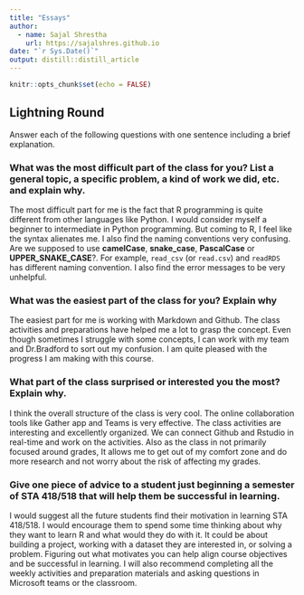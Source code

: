 ```yaml
---
title: "Essays"
author:
  - name: Sajal Shrestha 
    url: https://sajalshres.github.io
date: "`r Sys.Date()`"
output: distill::distill_article
---
```


```r
knitr::opts_chunk$set(echo = FALSE)
```

## Lightning Round

Answer each of the following questions with one sentence including a brief explanation.

### What was the most difficult part of the class for you? List a general topic, a specific problem, a kind of work we did, etc. and explain why.

The most difficult part for me is the fact that R programming is quite different from other languages like Python. I would consider myself a beginner to intermediate in Python programming. But coming to R, I feel like the syntax alienates me. I also find the naming conventions very confusing. Are we supposed to use **camelCase**, **snake_case**, **PascalCase** or **UPPER_SNAKE_CASE**?. For example, `read_csv` (or `read.csv`) and `readRDS` has different naming convention. I also find the error messages to be very unhelpful.

### What was the easiest part of the class for you? Explain why

The easiest part for me is working with Markdown and Github. The class activities and preparations have helped me a lot to grasp the concept. Even though sometimes I struggle with some concepts, I can work with my team and Dr.Bradford to sort out my confusion. I am quite pleased with the progress I am making with this course. 

### What part of the class surprised or interested you the most? Explain why.

I think the overall structure of the class is very cool. The online collaboration tools like Gather app and Teams is very effective. The class activities are interesting and excellently organized. We can connect Github and Rstudio in real-time and work on the activities.  Also as the class in not primarily focused around grades, It allows me to get out of my comfort zone and do more research and not worry about the risk of affecting my grades.

### Give one piece of advice to a student just beginning a semester of STA 418/518 that will help them be successful in learning.

I would suggest all the future students find their motivation in learning STA 418/518. I would encourage them to spend some time thinking about why they want to learn R and what would they do with it. It could be about building a project, working with a dataset they are interested in, or solving a problem. Figuring out what motivates you can help align course objectives and be successful in learning. I will also recommend completing all the weekly activities and preparation materials and asking questions in Microsoft teams or the classroom.
